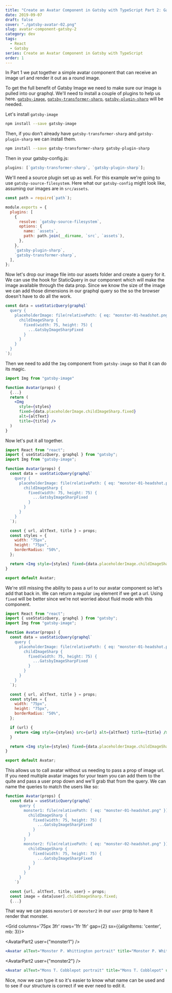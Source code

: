 ```yaml
---
title: "Create an Avatar Component in Gatsby with TypeScript Part 2: Gatsby Image"
date: 2019-09-07
draft: false
cover: "./gatsby-avatar-02.png"
slug: avatar-component-gatsby-2
category: dev
tags:
  - React
  - Gatsby
series: Create an Avatar Component in Gatsby with TypeScript
order: 1
---
```



In <Link to='/blog/avatar-component-gatsby-1'>Part 1</Link> we put together a simple avatar component that can receive an image url and render it out as a round image.

To get the full benefit of Gatsby Image we need to make sure our image is pulled into our graphql. We'll need to install a couple of plugins to help us here. [`gatsby-image`](https://www.gatsbyjs.org/packages/gatsby-image), [`gatsby-transformer-sharp`](https://www.gatsbyjs.org/packages/gatsby-transformer-sharp), [`gatsby-plugin-sharp`](https://www.gatsbyjs.org/packages/gatsby-plugin-sharp) will be needed.

Let's install `gatsby-image`

```bash
npm install --save gatsby-image
```

Then, if you don't already have `gatsby-transformer-sharp` and `gatsby-plugin-sharp` we can install them.

```bash
npm install --save gatsby-transformer-sharp gatsby-plugin-sharp
```

Then in your gatsby-config.js:

```js title='happy'
plugins: [`gatsby-transformer-sharp`, `gatsby-plugin-sharp`];
```

We'll need a source plugin set up as well. For this example we're going to use `gatsby-source-filesystem`. Here what our `gatsby-config` might look like, assuming our images are in `src/assets`.

```js
const path = require(`path`);

module.exports = {
  plugins: [
    {
      resolve: `gatsby-source-filesystem`,
      options: {
        name: `assets`,
        path: path.join(__dirname, `src`, `assets`),
      },
    },
    `gatsby-plugin-sharp`,
    `gatsby-transformer-sharp`,
  ],
};
```

Now let's drop our image file into our assets folder and create a query for it. We can use the hook for StaticQuery in our component which will make the image available through the data prop. Since we know the size of the image we can add those dimensions in our graphql query so the so the browser doesn't have to do all the work.

```jsx
const data = useStaticQuery(graphql`
  query {
    placeholderImage: file(relativePath: { eq: "monster-01-headshot.png" }) {
      childImageSharp {
        fixed(width: 75, height: 75) {
          ...GatsbyImageSharpFixed
        }
      }
    }
  }
`);
```

Then we need to add the `Img` component from `gatsby-image` so that it can do its magic.

```jsx
import Img from "gatsby-image"

function Avatar(props) {
  {...}
  return (
    <Img
      style={styles}
      fixed={data.placeholderImage.childImageSharp.fixed}
      alt={altText}
      title={title} />
  )
}
```

Now let's put it all together.

```jsx
import React from "react";
import { useStaticQuery, graphql } from "gatsby";
import Img from "gatsby-image";

function Avatar(props) {
  const data = useStaticQuery(graphql`
    query {
      placeholderImage: file(relativePath: { eq: "monster-01-headshot.png" }) {
        childImageSharp {
          fixed(width: 75, height: 75) {
            ...GatsbyImageSharpFixed
          }
        }
      }
    }
  `);

  const { url, altText, title } = props;
  const styles = {
    width: "75px",
    height: "75px",
    borderRadius: "50%",
  };

  return <Img style={styles} fixed={data.placeholderImage.childImageSharp.fixed} alt={altText} title={title} />;
}

export default Avatar;
```

We're still missing the ability to pass a url to our avatar component so let's add that back in. We can return a regular `img` element if we get a url. Using `fixed` will be better since we're not worried about fluid mode with this component.

```jsx
import React from "react";
import { useStaticQuery, graphql } from "gatsby";
import Img from "gatsby-image";

function Avatar(props) {
  const data = useStaticQuery(graphql`
    query {
      placeholderImage: file(relativePath: { eq: "monster-01-headshot.png" }) {
        childImageSharp {
          fixed(width: 75, height: 75) {
            ...GatsbyImageSharpFixed
          }
        }
      }
    }
  `);

  const { url, altText, title } = props;
  const styles = {
    width: "75px",
    height: "75px",
    borderRadius: "50%",
  };

  if (url) {
    return <img style={styles} src={url} alt={altText} title={title} />;
  }

  return <Img style={styles} fixed={data.placeholderImage.childImageSharp.fixed} alt={altText} title={title} />;
}

export default Avatar;
```

This allows us to call avatar without us needing to pass a prop of image url. If you need multiple avatar images for your team you can add them to the quite and pass a user prop down and we'll grab that from the query. We can name the queries to match the users like so:

```jsx
function Avatar(props) {
  const data = useStaticQuery(graphql`
      query {
        monster1: file(relativePath: { eq: "monster-01-headshot.png" }) {
          childImageSharp {
            fixed(width: 75, height: 75) {
              ...GatsbyImageSharpFixed
            }
          }
        }
        monster2: file(relativePath: { eq: "monster-02-headshot.png" }) {
          childImageSharp {
            fixed(width: 75, height: 75) {
              ...GatsbyImageSharpFixed
            }
          }
        }
      }
    `)

  const {url, altText, title, user} = props;
  const image = data[user].childImageSharp.fixed;
  {...}
```

That way we can pass `monster1` or `monster2` in our `user` prop to have it render that monster.

<Grid columns='75px 3fr' rows='1fr 1fr' gap={2} sx={{alignItems: 'center', mb: 3}}>

<AvatarPart2 user={"monster1"} />

```jsx
<Avatar alText="Monster P. Whittington portrait" title="Monster P. Whittington" user="monster1" />
```

<AvatarPart2 user={"monster2"} />

```jsx
<Avatar alText="Mons T. Cobblepot portrait" title="Mons T. Cobblepot" user="monster2" />
```

</Grid>

Nice, now we can type it so it's easier to know what name can be used and to see if our structure is correct if we ever need to edit it.
